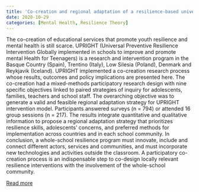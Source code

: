 ```yaml
---
title: 'Co-creation and regional adaptation of a resilience-based universal whole-school program in five European regions'
date: 2020-10-29
categories: [Mental Health, Resilience Theory]
---
```


The co-creation of educational services that promote youth resilience and mental health is still scarce. UPRIGHT (Universal Preventive Resilience Intervention Globally implemented in schools to improve and promote mental Health for Teenagers) is a research and intervention program in the Basque Country (Spain), Trentino (Italy), Low Silesia (Poland), Denmark and Reykjavik (Iceland). UPRIGHT implemented a co-creation research process whose results, outcomes and policy implications are presented here. The co-creation had a mixed-methods participatory research design with nine specific objectives linked to paired strategies of inquiry for adolescents, families, teachers and school staff. The overarching objective was to generate a valid and feasible regional adaptation strategy for UPRIGHT intervention model. Participants answered surveys (n = 794) or attended 16 group sessions (n = 217). The results integrate quantitative and qualitative information to propose a regional adaptation strategy that prioritizes resilience skills, adolescents’ concerns, and preferred methods for implementation across countries and in each school community. In conclusion, a whole-school resilience program must innovate, include and connect different actors, services and communities, and must incorporate new technologies and activities outside the classroom. A participatory co-creation process is an indispensable step to co-design locally relevant resilience interventions with the involvement of the whole-school community.

[Read more](https://doi.org/10.1177/1474904120947890)

